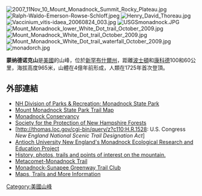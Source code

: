 [[Image:2007_11Nov_10_Mount_Monadnock_Summit_Rocky_Plateau.jpg|right]]
[[Image:Ralph-Waldo-Emerson-Rowse-Schloff.jpeg|right]]
[[Image:Henry_David_Thoreau.jpg|right]]
[[Image:Vaccinium_vitis-idaea_20060824_003.jpg|right]]
[[Image:USGSmonadnock.JPG|thumb]]
[[Image:Mount_Monadnock_lower_White_Dot_trail_October_2009.jpg|thumb]]
[[Image:Mount_Monadnock_White_Dot_trail_October_2009.jpg|thumb]]
[[Image:Mount_Monadnock_White_Dot_trail_waterfall_October_2009.jpg|thumb]]
[[Image:monadorch.jpg|thumb]]

'''蒙纳德诺克山'''是[[美國|美國]]的山峰，位於[[新罕布什爾州|新罕布什爾州]]，距離[[波士頓|波士頓]]和[[康科德_(新罕布什尔州)|康科德]]100和60公里，海拔高度965米，山體在4億年前形成，人類在1725年首次登頂。

==外部連結==
* [https://web.archive.org/web/20120606180058/http://www.nhstateparks.org/explore/state-parks/monadnock-state-park.aspx NH Division of Parks & Recreation: Monadnock State Park]
* [https://web.archive.org/web/20120527181405/http://www.nhstateparks.org/uploads/pdf/MonadnockHikingTrailsMap_All_2010.pdf Mount Monadnock State Park Trail Map]
* [http://www.monadnockconservancy.org/ Monadnock Conservancy]
* [http://www.forestsociety.org/ Society for the Protection of New Hampshire Forests]
* [http://thomas.loc.gov/cgi-bin/query/z?c110:H.R.1528: U.S. Congress ''New England National Scenic Trail Designation Act'']
* [http://www.antiochne.edu/mere/ Antioch University New England's Monadnock Ecological Research and Education Project]
* [https://web.archive.org/web/20120119065516/http://www.mount-monadnock.com/ History, photos, trails and points of interest on the mountain.]
* [https://web.archive.org/web/20070112083201/http://amcberkshire.org/mm-trail/ Metacomet-Monadnock Trail]
* [http://www.msgtc.org Monadnock-Sunapee Greenway Trail Club]
* [http://www.monadnocktrails.com Maps, Trails and More Information]

{{US-geo-stub}}
[[Category:美國山峰|Category:美國山峰]]